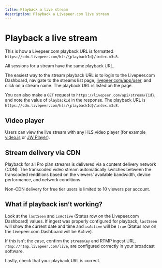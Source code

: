 ```yaml
---
title: Playback a live stream
description: Playback a Livepeer.com live stream
---
```


# Playback a live stream

This is how a Livepeer.com playback URL is formatted:
`https://cdn.livepeer.com/hls/{playbackId}/index.m3u8`.

All sessions for a stream have the same playback URL.

The easiest way to the stream playback URL is to login to the Livepeer.com
Dashboard, navigate to the streams list page,
[livepeer.com/app/user](/app/user), and click on a stream name. The playback URL
is listed on the page.

You can also make a `GET` request to `https://livepeer.com/api/stream/{id}`, and
note the value of `playbackId` in the response. The playback URL is
`https://cdn.livepeer.com/hls/{playbackId}/index.m3u8`.

## Video player

Users can view the live stream with any HLS video player (for example
[video.js](https://videojs.com/) or [JW Player](https://www.jwplayer.com/)).

## Stream delivery via CDN

Playback for all Pro plan streams is delivered via a content delivery network
(CDN). The transcoded video stream automatically switches between the transcoded
renditions based on the viewers’ available bandwidth, device performance, and
network conditions.

Non-CDN delivery for free tier users is limited to 10 viewers per account.

## What if playback isn’t working?

Look at the `lastSeen` and `isActive` (Status row on the Livepeer.com Dashboard)
values. If ingest was properly configured for playback, `lastSeen` will show the
current date and time and `isActive` will be `true` (Status row on the
Livepeer.com Dashboard will be Active).

If this isn't the case, confirm the `streamKey` and RTMP ingest URL,
`rtmp://rtmp.livepeer.com/live`, are configured correctly in your broadcast
software.

Lastly, check that your playback URL is correct.
